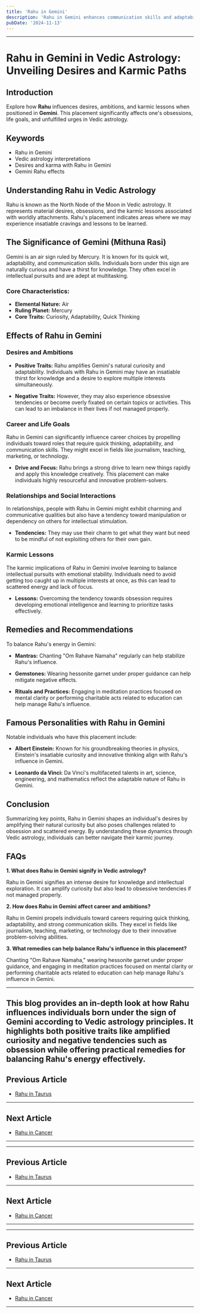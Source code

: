 ```yaml
---
title: 'Rahu in Gemini'
description: 'Rahu in Gemini enhances communication skills and adaptability. Individuals are curious, intellectually inclined, and excel in networking, but may struggle with restlessness or superficiality.'
pubDate: '2024-11-13'
---
```


---

# Rahu in Gemini in Vedic Astrology: Unveiling Desires and Karmic Paths

## Introduction

Explore how **Rahu** influences desires, ambitions, and karmic lessons when positioned in **Gemini**. This placement significantly affects one's obsessions, life goals, and unfulfilled urges in Vedic astrology.

## Keywords

- Rahu in Gemini
- Vedic astrology interpretations
- Desires and karma with Rahu in Gemini
- Gemini Rahu effects

## Understanding Rahu in Vedic Astrology

Rahu is known as the North Node of the Moon in Vedic astrology. It represents material desires, obsessions, and the karmic lessons associated with worldly attachments. Rahu's placement indicates areas where we may experience insatiable cravings and lessons to be learned.

## The Significance of Gemini (Mithuna Rasi)

Gemini is an air sign ruled by Mercury. It is known for its quick wit, adaptability, and communication skills. Individuals born under this sign are naturally curious and have a thirst for knowledge. They often excel in intellectual pursuits and are adept at multitasking.

### Core Characteristics:
- **Elemental Nature:** Air
- **Ruling Planet:** Mercury
- **Core Traits:** Curiosity, Adaptability, Quick Thinking

## Effects of Rahu in Gemini

### Desires and Ambitions

- **Positive Traits:** Rahu amplifies Gemini's natural curiosity and adaptability. Individuals with Rahu in Gemini may have an insatiable thirst for knowledge and a desire to explore multiple interests simultaneously.
  
- **Negative Traits:** However, they may also experience obsessive tendencies or become overly fixated on certain topics or activities. This can lead to an imbalance in their lives if not managed properly.

### Career and Life Goals

Rahu in Gemini can significantly influence career choices by propelling individuals toward roles that require quick thinking, adaptability, and communication skills. They might excel in fields like journalism, teaching, marketing, or technology.

- **Drive and Focus:** Rahu brings a strong drive to learn new things rapidly and apply this knowledge creatively. This placement can make individuals highly resourceful and innovative problem-solvers.

### Relationships and Social Interactions

In relationships, people with Rahu in Gemini might exhibit charming and communicative qualities but also have a tendency toward manipulation or dependency on others for intellectual stimulation.

- **Tendencies:** They may use their charm to get what they want but need to be mindful of not exploiting others for their own gain.

### Karmic Lessons

The karmic implications of Rahu in Gemini involve learning to balance intellectual pursuits with emotional stability. Individuals need to avoid getting too caught up in multiple interests at once, as this can lead to scattered energy and lack of focus.

- **Lessons:** Overcoming the tendency towards obsession requires developing emotional intelligence and learning to prioritize tasks effectively.

## Remedies and Recommendations

To balance Rahu's energy in Gemini:

- **Mantras:** Chanting "Om Rahave Namaha" regularly can help stabilize Rahu's influence.
  
- **Gemstones:** Wearing hessonite garnet under proper guidance can help mitigate negative effects.
  
- **Rituals and Practices:** Engaging in meditation practices focused on mental clarity or performing charitable acts related to education can help manage Rahu's influence.

## Famous Personalities with Rahu in Gemini

Notable individuals who have this placement include:

- **Albert Einstein:** Known for his groundbreaking theories in physics, Einstein's insatiable curiosity and innovative thinking align with Rahu's influence in Gemini.
  
- **Leonardo da Vinci:** Da Vinci's multifaceted talents in art, science, engineering, and mathematics reflect the adaptable nature of Rahu in Gemini.

## Conclusion

Summarizing key points, Rahu in Gemini shapes an individual's desires by amplifying their natural curiosity but also poses challenges related to obsession and scattered energy. By understanding these dynamics through Vedic astrology, individuals can better navigate their karmic journey.

## FAQs

**1. What does Rahu in Gemini signify in Vedic astrology?**

Rahu in Gemini signifies an intense desire for knowledge and intellectual exploration. It can amplify curiosity but also lead to obsessive tendencies if not managed properly.

**2. How does Rahu in Gemini affect career and ambitions?**

Rahu in Gemini propels individuals toward careers requiring quick thinking, adaptability, and strong communication skills. They excel in fields like journalism, teaching, marketing, or technology due to their innovative problem-solving abilities.

**3. What remedies can help balance Rahu's influence in this placement?**

Chanting "Om Rahave Namaha," wearing hessonite garnet under proper guidance, and engaging in meditation practices focused on mental clarity or performing charitable acts related to education can help manage Rahu's influence in Gemini.


---

This blog provides an in-depth look at how Rahu influences individuals born under the sign of Gemini according to Vedic astrology principles. It highlights both positive traits like amplified curiosity and negative tendencies such as obsession while offering practical remedies for balancing Rahu's energy effectively.
---

## Previous Article
- [Rahu in Taurus](/blogs-md/0808_Rahu_in_Rashi/080802_Rahu_in_Taurus.mdx)

---

## Next Article
- [Rahu in Cancer](/blogs-md/0808_Rahu_in_Rashi/080804_Rahu_in_Cancer.mdx)

---
---

## Previous Article
- [Rahu in Taurus](080802_Rahu_in_Taurus.mdx)

---

## Next Article
- [Rahu in Cancer](080804_Rahu_in_Cancer.mdx)

---
---

## Previous Article
- [Rahu in Taurus](080802_Rahu_in_Taurus.mdx)

---

## Next Article
- [Rahu in Cancer](080804_Rahu_in_Cancer.mdx)

---

